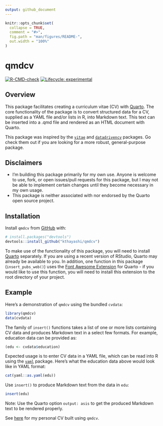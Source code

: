 ```yaml
---
output: github_document
---
```


<!-- README.md is generated from README.Rmd. Please edit that file -->

```r
knitr::opts_chunk$set(
  collapse = TRUE,
  comment = "#>",
  fig.path = "man/figures/README-",
  out.width = "100%"
)
```

# qmdcv

<!-- badges: start -->
[![R-CMD-check](https://github.com/kthayashi/qmdcv/actions/workflows/R-CMD-check.yaml/badge.svg)](https://github.com/kthayashi/qmdcv/actions/workflows/R-CMD-check.yaml)
[![Lifecycle: experimental](https://img.shields.io/badge/lifecycle-experimental-orange.svg)](https://lifecycle.r-lib.org/articles/stages.html#experimental)
<!-- badges: end -->

## Overview

This package facilitates creating a curriculum vitae (CV) with
[Quarto](https://quarto.org/). The core functionality of the package is to
convert structured data for a CV, supplied as a YAML file and/or lists in R,
into Markdown text. This text can be inserted into a .qmd file and rendered as
an HTML document with Quarto.

This package was inspired by the
[`vitae`](https://github.com/mitchelloharawild/vitae/) and
[`datadrivencv`](https://github.com/nstrayer/datadrivencv) packages. Go check
them out if you are looking for a more robust, general-purpose package.

## Disclaimers

- I'm building this package primarily for my own use. Anyone is welcome to use,
fork, or open issues/pull requests for this package, but I may not be able to
implement certain changes until they become necessary in my own usage.
- This package is neither associated with nor endorsed by the Quarto open source
project.

## Installation

Install `qmdcv` from [GitHub](https://github.com/kthayashi/qmdcv) with:

```r
# install.packages("devtools")
devtools::install_github("kthayashi/qmdcv")
```

To make use of the functionality of this package, you will need to install
[Quarto](https://quarto.org/docs/get-started/) separately. If you are using a
recent version of RStudio, Quarto may already be available to you. In addition,
one function in this package (`insert_pubs_web()`) uses the [Font Awesome
Extension](https://github.com/quarto-ext/fontawesome) for Quarto - if you would
like to use this function, you will need to install this extension to the root
directory of your project.

## Example

Here's a demonstration of `qmdcv` using the bundled `cvdata`:

```r
library(qmdcv)
data(cvdata)
```

The family of `insert()` functions takes a list of one or more lists containing
CV data and produces Markdown text in a select few formats. For example,
education data can be provided as:

```r
(edu <- cvdata$education)
```

Expected usage is to enter CV data in a YAML file, which can be read into R
using the [`yaml`](https://github.com/vubiostat/r-yaml/) package. Here's what
the education data above would look like in YAML format:

```r
cat(yaml::as.yaml(edu))
```

Use `insert()` to produce Markdown text from the data in `edu`:

```r
insert(edu)
```

Note: Use the Quarto option `output: asis` to get the produced Markdown text to
be rendered properly.

See [here](https://github.com/kthayashi/cv) for my personal CV built using `qmdcv`.
